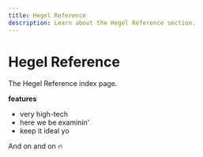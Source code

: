 ---
title: Hegel Reference
description: Learn about the Hegel Reference section.
---

# Hegel Reference

The Hegel Reference index page.

**features**

- very high-tech
- here we be examinin'
- keep it ideal yo

And on and on 🔥
